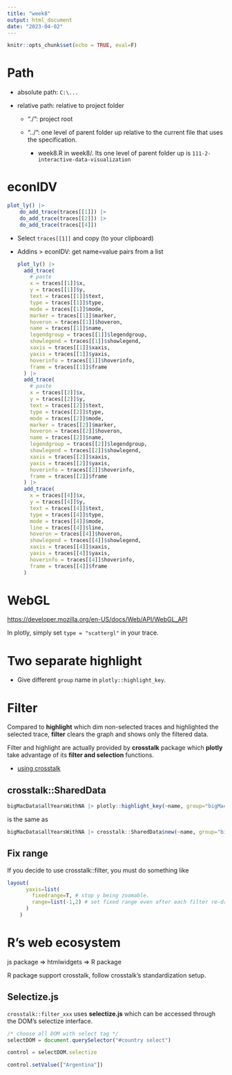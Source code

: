 ```yaml
---
title: "week8"
output: html_document
date: "2023-04-02"
---
```


```r
knitr::opts_chunk$set(echo = TRUE, eval=F)
```

# Path

-   absolute path: `C:\...`

-   relative path: relative to project folder

    -   "./": project root

    -   "../": one level of parent folder up relative to the current file that uses the specification.

        -   week8.R in week8/. Its one level of parent folder up is `111-2-interactive-data-visualization`

# econIDV

```r
plot_ly() |>
    do_add_trace(traces[[1]]) |>
    do_add_trace(traces[[2]]) |>
    do_add_trace(traces[[4]]) 
```

-   Select `traces[[1]]` and copy (to your clipboard)

-   Addins \> econIDV: get name=value pairs from a list

    ```r
    plot_ly() |>
      add_trace(
        # paste
        x = traces[[1]]$x,
        y = traces[[1]]$y,
        text = traces[[1]]$text,
        type = traces[[1]]$type,
        mode = traces[[1]]$mode,
        marker = traces[[1]]$marker,
        hoveron = traces[[1]]$hoveron,
        name = traces[[1]]$name,
        legendgroup = traces[[1]]$legendgroup,
        showlegend = traces[[1]]$showlegend,
        xaxis = traces[[1]]$xaxis,
        yaxis = traces[[1]]$yaxis,
        hoverinfo = traces[[1]]$hoverinfo,
        frame = traces[[1]]$frame
      ) |>
      add_trace(
        # paste
        x = traces[[2]]$x,
        y = traces[[2]]$y,
        text = traces[[2]]$text,
        type = traces[[2]]$type,
        mode = traces[[2]]$mode,
        marker = traces[[2]]$marker,
        hoveron = traces[[2]]$hoveron,
        name = traces[[2]]$name,
        legendgroup = traces[[2]]$legendgroup,
        showlegend = traces[[2]]$showlegend,
        xaxis = traces[[2]]$xaxis,
        yaxis = traces[[2]]$yaxis,
        hoverinfo = traces[[2]]$hoverinfo,
        frame = traces[[2]]$frame
      ) |>
      add_trace(
        x = traces[[4]]$x,
        y = traces[[4]]$y,
        text = traces[[4]]$text,
        type = traces[[4]]$type,
        mode = traces[[4]]$mode,
        line = traces[[4]]$line,
        hoveron = traces[[4]]$hoveron,
        showlegend = traces[[4]]$showlegend,
        xaxis = traces[[4]]$xaxis,
        yaxis = traces[[4]]$yaxis,
        hoverinfo = traces[[4]]$hoverinfo,
        frame = traces[[4]]$frame
      )
    ```

# WebGL

<https://developer.mozilla.org/en-US/docs/Web/API/WebGL_API>

In plotly, simply set `type = "scattergl"` in your trace.

# Two separate highlight

-   Give different `group` name in `plotly::highlight_key`.

# Filter

Compared to **highlight** which dim non-selected traces and highlighted the selected trace, **filter** clears the graph and shows only the filtered data.

Filter and highlight are actually provided by **crosstalk** package which **plotly** take advantage of its **filter and selection** functions.

-   [using crosstalk](https://rstudio.github.io/crosstalk/using.html)

## crosstalk::SharedData

```r
bigMacData$allYearsWithNA |> plotly::highlight_key(~name, group="bigMac")
```

is the same as

```r
bigMacData$allYearsWithNA |> crosstalk::SharedData$new(~name, group="bigMac")
```

## Fix range

If you decide to use crosstalk::filter, you must do something like

```r
layout(
      yaxis=list(
        fixedrange=T, # stop y being zoomable.
        range=list(-1,2) # set fixed range even after each filter re-drawals.
      )
    )
```

# R's web ecosystem

js package =\> htmlwidgets =\> R package

R package support crosstalk, follow crosstalk's standardization setup.

## Selectize.js

`crosstalk::filter_xxx` uses **selectize.js** which can be accessed through the DOM's selectize interface.

```js
/* choose all DOM with select tag */
selectDOM = document.querySelector("#country select")

control = selectDOM.selectize

control.setValue(["Argentina"])
```
